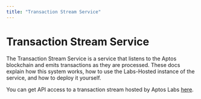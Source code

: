 ```yaml
---
title: "Transaction Stream Service"
---
```


# Transaction Stream Service


<IndexerBetaNotice />

The Transaction Stream Service is a service that listens to the Aptos blockchain and emits transactions as they are processed. These docs explain how this system works, how to use the Labs-Hosted instance of the service, and how to deploy it yourself.

You can get API access to a transaction stream hosted by Aptos Labs [here](txn-stream/aptos-hosted-txn-stream.mdx).
